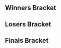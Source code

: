 {{tabs static
|name1=Overview
|link1=NoTech Smash 1
|name2=Singles
|link2={{PAGENAME}}
|This=2
}}

==Winners Bracket==
{{16DEWBracketA
|r1m1p1=Usleon |r1m1p1flag=cl |r1m1p1score=2 |r1m1win=1
|r1m1p2=Cone |r1m1p2flag= |r1m1p2score=0

|r1m2p1=FrozenLight |r1m2p1flag=de |r1m2p1score=2 |r1m2win=2
|r1m2p2=Citius|r1m2p2flag= |r1m2p2score=0

|r1m3p1=Kellner|r1m3p1flag=de |r1m3p1score=2 |r1m3win=1
|r1m3p2=Captain Hentai |r1m3p2flag=de |r1m3p2score=0

|r1m4p1=Andy|r1m4p1flag=de |r1m4p1score=2 |r1m4win=1
|r1m4p2=Dragon|r1m4p2flag= |r1m4p2score=0

|r1m5p1=Mawacate|r1m5p1flag=mx |r1m5p1score=2 |r1m5win=1
|r1m5p2=thehunter|r1m5p2flag= |r1m5p2score=0

|r1m6p1=Blayd |r1m6p1flag=de |r1m6p1score=2 |r1m6win=1
|r1m6p2=beld|r1m6p2flag=de |r1m6p2score=0

|r1m7p1=Prinz|r1m7p1flag=de |r1m7p1score=2 |r1m7win=1
|r1m7p2=thestriker|r1m7p2flag=de |r1m7p2score=0

|r1m8p1=Yomi |r1m8p1flag=de |r1m8p1score=2 |r1m8win=1
|r1m8p2=Rikzz |r1m8p2flag=de |r1m8p2score=0

|r2m1p1=Usleon |r2m1p1flag=cl |r2m1p1score=2 |r2m1win=1
|r2m1p2=FrozenLight|r2m1p2flag=de |r2m1p2score=0

|r2m2p1=Kellner |r2m2p1flag=de |r2m2p1score=3 |r2m2win=1
|r2m2p2=Andy |r2m2p2flag=de |r2m2p2score=0

|r2m3p1=Mawacate |r2m3p1flag=mx |r2m3p1score=2 |r2m3win=1
|r2m3p2=Blayd |r2m3p2flag=de |r2m3p2score=0

|r2m4p1=Prinz |r2m4p1flag=de |r2m4p1score=2 |r2m4win=1
|r2m4p2=Yomi |r2m4p2flag=de |r2m4p2score=0

|r3m1p1=Usleon |r3m1p1flag=cl |r3m1p1score=3 |r3m1win=1
|r3m1p2=Kellner|r3m1p2flag=de |r3m1p2score=2

|r3m2p1=Mawacate|r3m2p1flag=mx |r3m2p1score=0 |r3m2win=2
|r3m2p2=Prinz |r3m2p2flag=de |r3m2p2score=3
}}

==Losers Bracket==
{{16DELBracketA
|l1m1p1=Cone|l1m1p1flag= |l1m1p1score=0 |l1m1win=2
|l1m1p2=Citius|l1m1p2flag= |l1m1p2score=2

|l1m2p1=Captain Hentai|l1m2p1flag= |l1m2p1score=2 |l1m2win=1
|l1m2p2=Dragon |l1m2p2flag= |l1m2p2score=2

|l1m3p1=thehunter |l1m3p1flag= |l1m3p1score=2 |l1m3win=1
|l1m3p2=beld|l1m3p2flag= |l1m3p2score=0

|l1m4p1=thestriker |l1m4p1flag= |l1m4p1score=0 |l1m4win=2
|l1m4p2=Rikzz |l1m4p2flag=de |l1m4p2score=2

|l2m1p1=Yomi |l2m1p1flag=de |l2m1p1score=2 |l2m1win=1
|l2m1p2=Citius|l2m1p2flag= |l2m1p2score=0

|l2m2p1=Blayd|l2m2p1flag=de |l2m2p1score=2 |l2m2win=1
|l2m2p2=Dragon|l2m2p2flag= |l2m2p2score=0

|l2m3p1=Andy|l2m3p1flag=de |l2m3p1score=2 |l2m3win=1
|l2m3p2=thehunter|l2m3p2flag=de |l2m3p2score=0

|l2m4p1=FrozenLight|l2m4p1flag=de |l2m4p1score=1 |l2m4win=2
|l2m4p2=Rikzz|l2m4p2flag=de |l2m4p2score=2

|l3m1p1=Yomi |l3m1p1flag=de |l3m1p1score=2 |l3m1win=2
|l3m1p2=Blayd |l3m1p2flag=ch |l3m1p2score=3

|l3m2p1=Andy|l3m2p1flag=de |l3m2p1score=1 |l3m2win=2
|l3m2p2=Rikzz|l3m2p2flag=de |l3m2p2score=2

|l4m1p1=Kellner|l4m1p1flag=de |l4m1p1score=3
|l4m1win=1
|l4m1p2=Yomi|l4m1p2flag=de |l4m1p2score=1

|l4m2p1=Mawacate|l4m2p1flag=mx |l4m2p1score=3 |l4m2win=1
|l4m2p2=Rikzz |l4m2p2flag=de |l4m2p2score=0
}}
<onlyinclude>

==Finals Bracket==
{{DEFinalBracket
<!-- FROM WINNERS -->
|r1m1p1=Usleon |r1m1p1flag=cl |r1m1p1score=3 |r1m1win=1
|r1m1p2=Prinz |r1m1p2flag=de |r1m1p2score=0

<!-- FROM LOSERS -->
|l1m1p1=Kellner|l1m1p1flag=de |l1m1p1score=2 |l1m1win=2
|l1m1p2=Mawacate |l1m1p2flag=mx |l1m1p2score=3

<!-- LOSERS FINALS -->
|r2m1p1=Prinz |r2m1p1flag=de |r2m1p1score=3 |r2m1win=1
|r2m1p2=Mawacate|r2m1p2flag=mx |r2m1p2score=0

<!-- GRAND FINALS -->
|r3m1p1=Usleon|r3m1p1flag=cl |r3m1p1score=3  |r3m1win=1
|r3m1p2=Prinz |r3m1p2flag=de |r3m1p2score=2 
}}
</onlyinclude>
